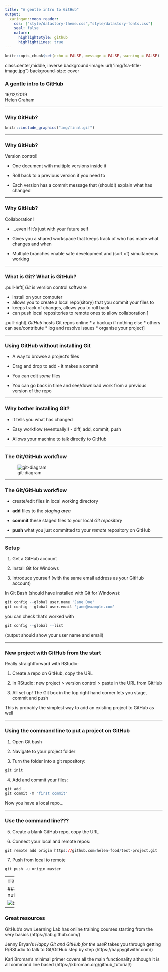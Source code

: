 ```yaml
---
title: "A gentle intro to GitHub"
output:
  xaringan::moon_reader:
    css: ["style/datastory-theme.css","style/datastory-fonts.css"]
    seal: false
    nature:
      highlightStyle: github
      highlightLines: true
---
```


```r
knitr::opts_chunk$set(echo = FALSE, message = FALSE, warning = FALSE)
```

class:center,middle, inverse
background-image: url("img/fsa-title-image.jpg")
background-size: cover

### A gentle intro to GitHub

<div class="bottomright">16/12/2019<br>Helen Graham</div>

---

### Why GitHub?

```r
knitr::include_graphics("img/final.gif")
```


---

### Why GitHub?

Version control! 

* One document with multiple versions inside it

* Roll back to a previous version if you need to

* Each version has a commit message that (should!) explain what has changed


<div class="bottom-right-logo"></div>
---

### Why GitHub?

Collaboration!

* ...even if it's just with your future self

* Gives you a shared workspace that keeps track of who has made what changes and when

* Multiple branches enable safe development and (sort of) simultaneous working

<div class="bottom-right-logo"></div>
---

### What is Git? What is GitHub?

.pull-left[
*Git* is version control software

* install on your computer 
* allows you to create a local repo(sitory) that you commit your files to
* keeps track of changes, allows you to roll back
* can push local repositories to remote ones to allow collaboration
]

.pull-right[
*GitHub* hosts Git repos online
* a backup if nothing else
* others can see/contribute
* log and resolve issues
* organise your project
]

<div class="bottom-right-logo"></div>

---

### Using GitHub without installing Git

* A way to browse a project's files

* Drag and drop to add - it makes a commit

* You can edit *some* files

* You can go back in time and see/download work from a previous version of the repo

<div class="bottom-right-logo"></div>

---

### Why bother installing Git?

* It tells you what has changed

* Easy workflow (eventually!) - diff, add, commit, push

* Allows your machine to talk directly to GitHub

<div class="bottom-right-logo"></div>

---

### The Git/GitHub workflow

![git-diagram](img/git-diagram.gif)

---

### The Git/GitHub workflow

* create/edit files in local working directory

* **add** files to the *staging area* 

* **commit** these staged files to your local *Git repository*

* **push** what you just committed to your *remote* repository on GitHub


<div class="bottom-right-logo"></div>

---

### Setup

1) Get a GitHub account

2) Install Git for Windows

3) Introduce yourself (with the same email address as your GitHub account)

In Git Bash (should have installed with Git for Windows):

```r
git config --global user.name 'Jane Doe'
git config --global user.email 'jane@example.com'
```

you can check that's worked with

```r
git config --global --list
```

(output should show your user name and email)

---

### New project with GitHub from the start

Really straightforward with RStudio:

1) Create a repo on GitHub, copy the URL

2) In RStudio: new project > version control > paste in the URL from GitHub

3) All set up! The Git box in the top right hand corner lets you stage, commit and push

This is probably the simplest way to add an existing project to GitHub as well

---

### Using the command line to put a project on GitHub

1) Open Git bash 

2) Navigate to your project folder

3) Turn the folder into a git repository: 

```r
git init
```

4) Add and commit your files:

```r
git add .
git commit -m "first commit"
```

Now you have a local repo...

---

### Use the command line???

5) Create a blank GitHub repo, copy the URL

6) Connect your local and remote repos:

```r
git remote add origin https://github.com/helen-food/test-project.git
```

7) Push from local to remote

```r
git push -u origin master
```

---
class:center,middle

### That's Git in a nutshell

![baby-yoda](img/baby-yoda.gif) 

---

### Great resources

GitHub's own Learning Lab has online training courses 
starting from the very basics (https://lab.github.com/)

Jenny Bryan's *Happy Git and GitHub for the useR* takes you 
through getting R/RStudio to talk to Git/GitHub step by step (https://happygitwithr.com/)

Karl Broman's minimal primer 
covers all the main functionality although it is all command line based (https://kbroman.org/github_tutorial/) 
